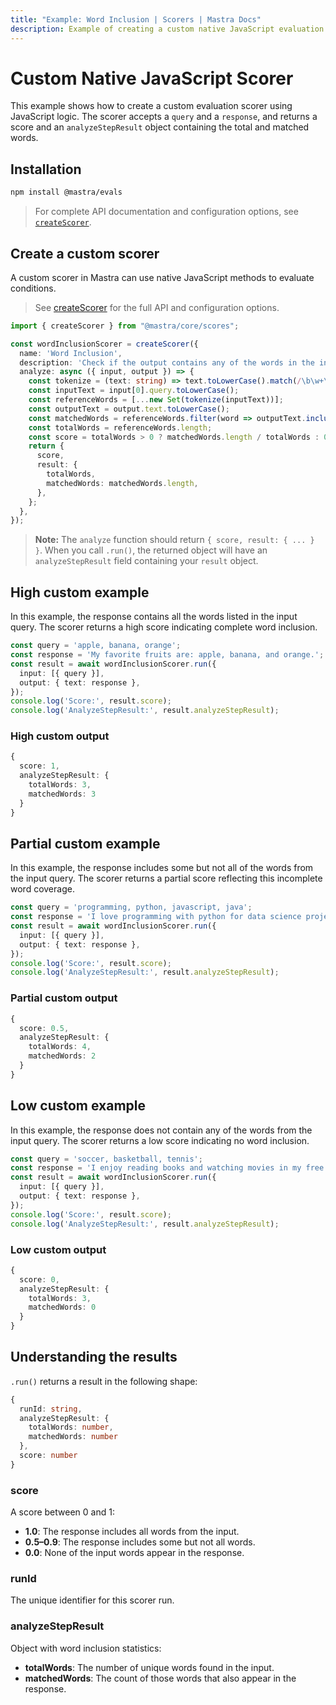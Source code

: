 ```yaml
---
title: "Example: Word Inclusion | Scorers | Mastra Docs"
description: Example of creating a custom native JavaScript evaluation scorer.
---
```



# Custom Native JavaScript Scorer

This example shows how to create a custom evaluation scorer using JavaScript logic. The scorer accepts a `query` and a `response`, and returns a score and an `analyzeStepResult` object containing the total and matched words.

## Installation

```bash
npm install @mastra/evals
```

> For complete API documentation and configuration options, see [`createScorer`](/reference/scorers/custom-code-scorer).

## Create a custom scorer

A custom scorer in Mastra can use native JavaScript methods to evaluate conditions.

> See [createScorer](/reference/scorers/custom-code-scorer.mdx) for the full API and configuration options.

```typescript filename="src/mastra/evals/word-inclusion.ts" showLineNumbers copy
import { createScorer } from "@mastra/core/scores";

const wordInclusionScorer = createScorer({
  name: 'Word Inclusion',
  description: 'Check if the output contains any of the words in the input',
  analyze: async ({ input, output }) => {
    const tokenize = (text: string) => text.toLowerCase().match(/\b\w+\b/g) || [];
    const inputText = input[0].query.toLowerCase();
    const referenceWords = [...new Set(tokenize(inputText))];
    const outputText = output.text.toLowerCase();
    const matchedWords = referenceWords.filter(word => outputText.includes(word));
    const totalWords = referenceWords.length;
    const score = totalWords > 0 ? matchedWords.length / totalWords : 0;
    return {
      score,
      result: {
        totalWords,
        matchedWords: matchedWords.length,
      },
    };
  },
});
```

> **Note:** The `analyze` function should return `{ score, result: { ... } }`. When you call `.run()`, the returned object will have an `analyzeStepResult` field containing your `result` object.

## High custom example

In this example, the response contains all the words listed in the input query. The scorer returns a high score indicating complete word inclusion.

```typescript filename="src/example-high-word-inclusion.ts" showLineNumbers copy
const query = 'apple, banana, orange';
const response = 'My favorite fruits are: apple, banana, and orange.';
const result = await wordInclusionScorer.run({
  input: [{ query }],
  output: { text: response },
});
console.log('Score:', result.score);
console.log('AnalyzeStepResult:', result.analyzeStepResult);
```

### High custom output

```typescript
{
  score: 1,
  analyzeStepResult: {
    totalWords: 3,
    matchedWords: 3
  }
}
```

## Partial custom example

In this example, the response includes some but not all of the words from the input query. The scorer returns a partial score reflecting this incomplete word coverage.

```typescript filename="src/example-partial-word-inclusion.ts" showLineNumbers copy
const query = 'programming, python, javascript, java';
const response = 'I love programming with python for data science projects.';
const result = await wordInclusionScorer.run({
  input: [{ query }],
  output: { text: response },
});
console.log('Score:', result.score);
console.log('AnalyzeStepResult:', result.analyzeStepResult);
```

### Partial custom output

```typescript
{
  score: 0.5,
  analyzeStepResult: {
    totalWords: 4,
    matchedWords: 2
  }
}
```

## Low custom example

In this example, the response does not contain any of the words from the input query. The scorer returns a low score indicating no word inclusion.

```typescript filename="src/example-low-word-inclusion.ts" showLineNumbers copy
const query = 'soccer, basketball, tennis';
const response = 'I enjoy reading books and watching movies in my free time.';
const result = await wordInclusionScorer.run({
  input: [{ query }],
  output: { text: response },
});
console.log('Score:', result.score);
console.log('AnalyzeStepResult:', result.analyzeStepResult);
```

### Low custom output

```typescript
{
  score: 0,
  analyzeStepResult: {
    totalWords: 3,
    matchedWords: 0
  }
}
```

## Understanding the results

`.run()` returns a result in the following shape:

```typescript
{
  runId: string,
  analyzeStepResult: {
    totalWords: number,
    matchedWords: number
  },
  score: number
}
```

### score
A score between 0 and 1:
- **1.0**: The response includes all words from the input.
- **0.5–0.9**: The response includes some but not all words.
- **0.0**: None of the input words appear in the response.

### runId
The unique identifier for this scorer run.

### analyzeStepResult
Object with word inclusion statistics:
- **totalWords**: The number of unique words found in the input.
- **matchedWords**: The count of those words that also appear in the response.

<GithubLink
  marginTop='mt-16'
  link="https://github.com/mastra-ai/mastra/blob/main/examples/basics/scorers/custom-code-scorer"
/>
